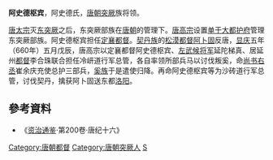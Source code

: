 '''阿史德枢宾'''，阿史德氏，[[唐朝|唐朝]][[突厥|突厥]]族将领。

[[唐太宗|唐太宗]]灭[[东突厥|东突厥]]之后，东突厥部族在[[唐朝|唐朝]]的管理下。[[唐高宗|唐高宗]]设置[[单于大都护府|单于大都护府]]管理东突厥部族。阿史德枢宾担任[[定襄州都督府|定襄都督]]。[[契丹族|契丹族]]的[[松漠都督|松漠都督]][[大贺阿卜固|阿卜固]]反唐，[[显庆|显庆]]五年（660年）五月戊辰，唐高宗以定襄都督阿史德枢宾、[[左武候将军|左武候将军]]延陀梯真、居延州[[都督|都督]]李合珠联合担任冷岍道行军总管，各自率领所部兵马以讨伐叛奚，命[[尚书右丞|尚书右丞]]崔余庆充使总护三部兵，[[奚族|奚族]]于是遣使归降。再命阿史德枢宾等为沙砖道行军总管，讨伐契丹，擒获阿卜固送东都[[洛阳|洛阳]]。 
　　
{{古突厥}}
== 參考資料 ==
*《[[资治通鉴|资治通鉴]]·第200卷·唐纪十六》
{{DEFAULTSORT:A}}
[[Category:唐朝都督|Category:唐朝都督]]
[[Category:唐朝突厥人|Category:唐朝突厥人]]
[[Category:阿史德氏|S]]